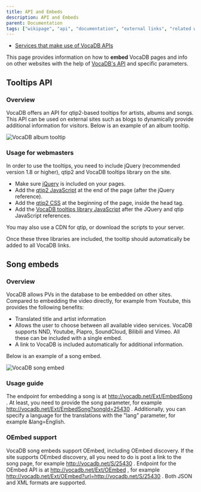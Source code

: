 ```yaml
---
title: API and Embeds
description: API and Embeds
parent: Documentation
tags: ["wikipage", "api", "documentation", "external links", "related websites", "songs", "vocadb"]
---
```


* [Services that make use of VocaDB APIs](/docs/documentation/services-that-make-use-of-vocadb-apis)

This page provides information on how to **embed** VocaDB pages and info on other websites with the help of [VocaDB's API](https://vocadb.net/api) and specific parameters.

## Tooltips API

### Overview

VocaDB offers an API for qtip2-based tooltips for artists, albums and songs. This API can be used on external sites such as blogs to dynamically provide additional information for visitors. Below is an example of an album tooltip.

![VocaDB album tooltip](public/images/tooltips3.png)

### Usage for webmasters

In order to use the tooltips, you need to include jQuery (recommended version 1.8 or higher), qtip2 and VocaDB tooltips library on the site. 

* Make sure [jQuery](http://code.jquery.com) is included on your pages. 
* Add the [qtip2 JavaScript](https://static.vocadb.net/ext/jquery.qtip.min.js) at the end of the page (after the jQuery reference).
* Add the [qtip2 CSS](https://static.vocadb.net/ext/jquery.qtip.min.css) at the beginning of the page, inside the head tag.
* Add the [VocaDB tooltips library JavaScript](https://static.vocadb.net/ext/VocaDBTooltips.js) after the JQuery and qtip JavaScript references.

You may also use a CDN for qtip, or download the scripts to your server.

Once these three libraries are included, the tooltip should automatically be added to all VocaDB links.

## Song embeds

### Overview

VocaDB allows PVs in the database to be embedded on other sites. Compared to embedding the video directly, for example from Youtube, this provides the following benefits:
* Translated title and artist information
* Allows the user to choose between all available video services. VocaDB supports NND, Youtube, Piapro, SoundCloud, Bilibili and Vimeo. All these can be included with a single embed.
* A link to VocaDB is included automatically for additional information.

Below is an example of a song embed.

![VocaDB song embed](public/images/songembed.png)

### Usage guide

The endpoint for embedding a song is at http://vocadb.net/Ext/EmbedSong . At least, you need to provide the song parameter, for example http://vocadb.net/Ext/EmbedSong?songId=25430 . Additionally, you can specify a language for the translations with the "lang" parameter, for example &lang=English.

### OEmbed support

VocaDB song embeds support OEmbed, including OEmbed discovery. If the site supports OEmbed discovery, all you need to do is post a link to the song page, for example http://vocadb.net/S/25430 . Endpoint for the OEmbed API is at http://vocadb.net/Ext/OEmbed , for example http://vocadb.net/Ext/OEmbed?url=http://vocadb.net/S/25430 . Both JSON and XML formats are supported.